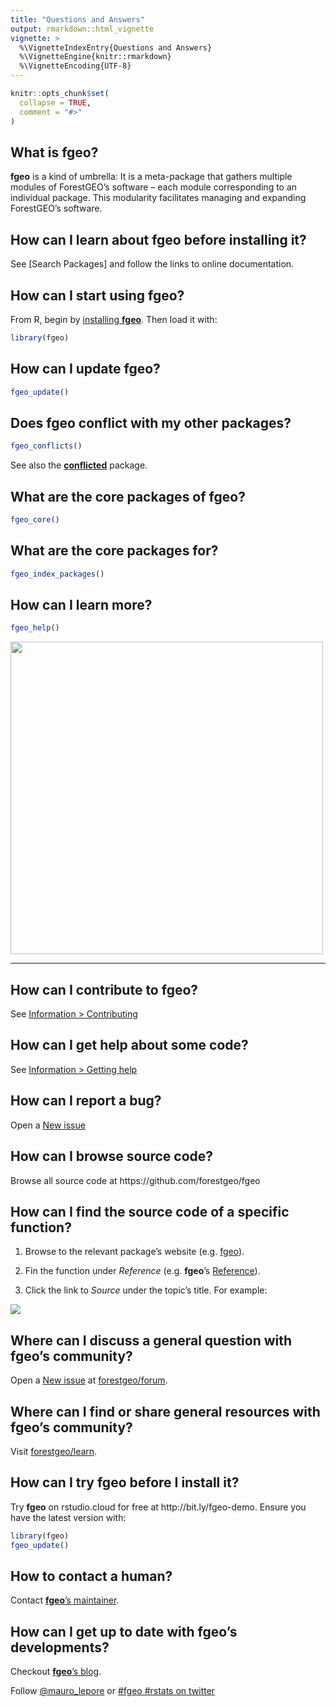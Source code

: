```yaml
---
title: "Questions and Answers"
output: rmarkdown::html_vignette
vignette: >
  %\VignetteIndexEntry{Questions and Answers}
  %\VignetteEngine{knitr::rmarkdown}
  %\VignetteEncoding{UTF-8}
---
```


```r
knitr::opts_chunk$set(
  collapse = TRUE,
  comment = "#>"
)
```

## What is __fgeo__?

__fgeo__ is a kind of umbrella: It is a meta-package that gathers multiple modules of ForestGEO's software -- each module corresponding to an individual package. This modularity facilitates managing and expanding ForestGEO's software.

## How can I learn about __fgeo__ before installing it?

See [Search Packages] and follow the links to online documentation.

## How can I start using __fgeo__?

From R, begin by [installing __fgeo__](https://forestgeo.github.io/fgeo/#installation). Then load it with:

```r
library(fgeo)
```

## How can I update __fgeo__?

```R
fgeo_update()
```

## Does __fgeo__ conflict with my other packages?

```r
fgeo_conflicts()
```

See also the [__conflicted__](https://github.com/r-lib/conflicted) package.

## What are the core packages of __fgeo__?

```r
fgeo_core()
```

## What are the core packages for?

```r
fgeo_index_packages()
```

## How can I learn more?

```R
fgeo_help()
```

<img src="https://i.imgur.com/qprk3wQ.png" align="center" height=500 />

---

## How can I contribute to __fgeo__?

See [Information > Contributing](https://forestgeo.github.io/fgeo/index.html#information)

## How can I get help about some code?

See [Information > Getting help](https://forestgeo.github.io/fgeo/index.html#information)

## How can I report a bug?

Open a [New issue](https://github.com/forestgeo/fgeo/issues/new)

## How can I browse source code?

Browse all source code at https://github.com/forestgeo/fgeo

## How can I find the source code of a specific function?

1. Browse to the relevant package's website (e.g. [fgeo](https://forestgeo.github.io/fgeo/index.html)).

2. Fin the function under _Reference_ (e.g. __fgeo__'s [Reference](https://forestgeo.github.io/fgeo/reference/index.html)).

3. Click the link to _Source_ under the topic's title. For example:

![](https://i.imgur.com/VUq5cb9.png)

## Where can I discuss a general question with fgeo's community?

Open a [New issue](https://github.com/forestgeo/forum/issues) at [forestgeo/forum](https://github.com/forestgeo/forum).

## Where can I find or share general resources with fgeo's community?

Visit [forestgeo/learn](https://github.com/forestgeo/learn).

## How can I try fgeo before I install it?

Try __fgeo__ on rstudio.cloud for free at http://bit.ly/fgeo-demo. Ensure you have the latest version with:

```R
library(fgeo)
fgeo_update()
```

## How to contact a human?

Contact [__fgeo__'s maintainer](https://github.com/maurolepore).

## How can I get up to date with __fgeo__'s developments?

Checkout [__fgeo__'s blog](https://fgeo.netlify.com/).

Follow [@mauro_lepore](https://twitter.com/mauro_lepore) or [#fgeo #rstats on twitter](https://twitter.com/search?q=%23fgeo%20%23rstats&src=typd&lang=en)
